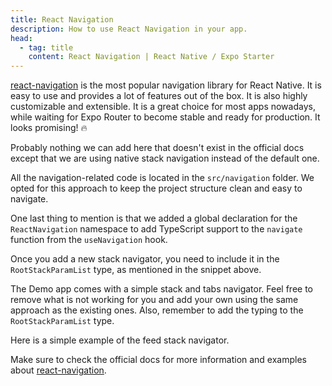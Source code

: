 ```yaml
---
title: React Navigation
description: How to use React Navigation in your app.
head:
  - tag: title
    content: React Navigation | React Native / Expo Starter
---
```



[react-navigation](https://reactnavigation.org/) is the most popular navigation library for React Native. It is easy to use and provides a lot of features out of the box. It is also highly customizable and extensible. It is a great choice for most apps nowadays, while waiting for Expo Router to become stable and ready for production. It looks promising! 🔥

Probably nothing we can add here that doesn't exist in the official docs except that we are using native stack navigation instead of the default one.

All the navigation-related code is located in the `src/navigation` folder. We opted for this approach to keep the project structure clean and easy to navigate.

One last thing to mention is that we added a global declaration for the `ReactNavigation` namespace to add TypeScript support to the `navigate` function from the `useNavigation` hook.

<CodeBlock file="src/navigation/types.tsx" />

Once you add a new stack navigator, you need to include it in the `RootStackParamList` type, as mentioned in the snippet above.

The Demo app comes with a simple stack and tabs navigator. Feel free to remove what is not working for you and add your own using the same approach as the existing ones. Also, remember to add the typing to the `RootStackParamList` type.

Here is a simple example of the feed stack navigator.

<CodeBlock file="src/navigation/feed-navigator.tsx" />

Make sure to check the official docs for more information and examples about [react-navigation](https://reactnavigation.org/).
